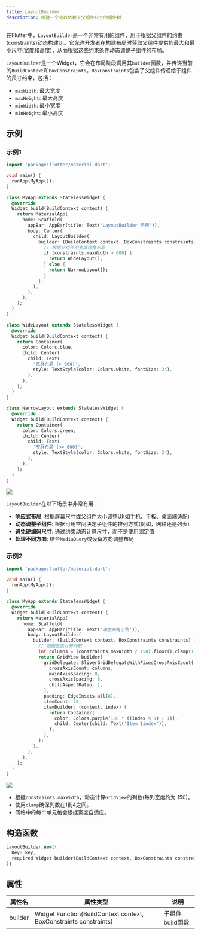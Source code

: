 ```yaml
---
title: LayoutBuilder
description: 构建一个可以依赖于父组件尺寸的组件树
---
```


在Flutter中，`LayoutBuilder`是一个非常有用的组件，用于根据父组件的约束(constraints)动态构建UI。它允许开发者在构建布局时获取父组件提供的最大和最小尺寸(宽度和高度)，从而根据这些约束条件动态调整子组件的布局。

`LayoutBuilder`是一个Widget，它会在布局阶段调用其`builder`函数，并传递当前的`BuildContext`和`BoxConstraints`。`BoxConstraints`包含了父组件传递给子组件的尺寸约束，包括：
- `maxWidth`: 最大宽度
- `maxHeight`: 最大高度
- `minWidth`: 最小宽度
- `minHeight`: 最小高度

## 示例

### 示例1
```dart
import 'package:flutter/material.dart';

void main() {
  runApp(MyApp());
}

class MyApp extends StatelessWidget {
  @override
  Widget build(BuildContext context) {
    return MaterialApp(
      home: Scaffold(
        appBar: AppBar(title: Text('LayoutBuilder 示例')),
        body: Center(
          child: LayoutBuilder(
            builder: (BuildContext context, BoxConstraints constraints) {
              // 根据父组件的宽度调整布局
              if (constraints.maxWidth > 600) {
                return WideLayout();
              } else {
                return NarrowLayout();
              }
            },
          ),
        ),
      ),
    );
  }
}

class WideLayout extends StatelessWidget {
  @override
  Widget build(BuildContext context) {
    return Container(
      color: Colors.blue,
      child: Center(
        child: Text(
          '宽屏布局 (> 600)',
          style: TextStyle(color: Colors.white, fontSize: 24),
        ),
      ),
    );
  }
}

class NarrowLayout extends StatelessWidget {
  @override
  Widget build(BuildContext context) {
    return Container(
      color: Colors.green,
      child: Center(
        child: Text(
          '窄屏布局 (<= 600)',
          style: TextStyle(color: Colors.white, fontSize: 24),
        ),
      ),
    );
  }
}
```

![](/images/flutter_layout_builder_01.gif)


`LayoutBuilder`在以下场景中非常有用：
- **响应式布局**: 根据屏幕尺寸或父组件大小调整UI(如手机、平板、桌面端适配)
- **动态调整子组件**: 根据可用空间决定子组件的排列方式(例如，网格还是列表)
- **避免硬编码尺寸**: 通过约束动态计算尺寸，而不是使用固定值
- **处理不同方向**: 结合`MediaQuery`或设备方向调整布局


### 示例2
```dart
import 'package:flutter/material.dart';

void main() {
  runApp(MyApp());
}

class MyApp extends StatelessWidget {
  @override
  Widget build(BuildContext context) {
    return MaterialApp(
      home: Scaffold(
        appBar: AppBar(title: Text('动态网格示例')),
        body: LayoutBuilder(
          builder: (BuildContext context, BoxConstraints constraints) {
            // 根据宽度计算列数
            int columns = (constraints.maxWidth / 150).floor().clamp(1, 4);
            return GridView.builder(
              gridDelegate: SliverGridDelegateWithFixedCrossAxisCount(
                crossAxisCount: columns,
                mainAxisSpacing: 8,
                crossAxisSpacing: 8,
                childAspectRatio: 1,
              ),
              padding: EdgeInsets.all(8),
              itemCount: 20,
              itemBuilder: (context, index) {
                return Container(
                  color: Colors.purple[100 * ((index % 9) + 1)],
                  child: Center(child: Text('Item $index')),
                );
              },
            );
          },
        ),
      ),
    );
  }
}
```

![](/images/flutter_layout_builder_02.gif)

- 根据`constraints.maxWidth`，动态计算`GridView`的列数(每列宽度约为 150)。
- 使用`clamp`确保列数在1到4之间。
- 网格中的每个单元格会根据宽度自适应。


## 构造函数
```dart
LayoutBuilder.new({
  Key? key, 
  required Widget builder(BuildContext context, BoxConstraints constraints)
})
```


## 属性
| 属性名 | 属性类型  |  说明  |
|---|----|----|
|builder| Widget Function(BuildContext context, BoxConstraints constraints) | 子组件build函数 |
